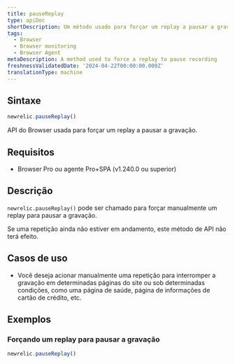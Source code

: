```yaml
---
title: pauseReplay
type: apiDoc
shortDescription: Um método usado para forçar um replay a pausar a gravação
tags:
  - Browser
  - Browser monitoring
  - Browser Agent
metaDescription: A method used to force a replay to pause recording
freshnessValidatedDate: '2024-04-22T00:00:00.000Z'
translationType: machine
---
```


## Sintaxe

```js
newrelic.pauseReplay()
```

API do Browser usada para forçar um replay a pausar a gravação.

## Requisitos

* Browser Pro ou agente Pro+SPA (v1.240.0 ou superior)

## Descrição

`newrelic.pauseReplay()` pode ser chamado para forçar manualmente um replay para pausar a gravação.

Se uma repetição ainda não estiver em andamento, este método de API não terá efeito.

## Casos de uso

* Você deseja acionar manualmente uma repetição para interromper a gravação em determinadas páginas do site ou sob determinadas condições, como uma página de saúde, página de informações de cartão de crédito, etc.

## Exemplos

### Forçando um replay para pausar a gravação

```js
newrelic.pauseReplay()
```